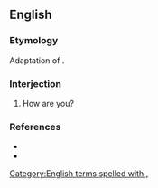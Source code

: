 ==English==

===Etymology===
Adaptation of {{etyl|ko|en}} {{term|lang=ko|안녕하십니까}}.

===Interjection===
{{en-interj|head=[[on]] [[your]] [[horse]], [[amigo]]?}}

# {{context|military|slang|lang=en}} How are you?

===References===
* {{reference-book |author=Dickson, Paul |year=2004 |origyear=1994 |title=War Slang: American Fighting Words and Phrases Since the Civil War |edition=2nd ed. |location=Washington, D.C. |publisher=Brassey's |id=ISBN 1-57488-710-6 |pages=p. 251}}
* {{reference-book |author=Elting, John R.; Dan Cragg; Ernest Deal |year=1984 |title=A Dictionary of Soldier Talk |location=New York |publisher=Scribners |id=ISBN 0-684-17862-1 |pages=p. 218}}
[[Category:English terms spelled with ,]]